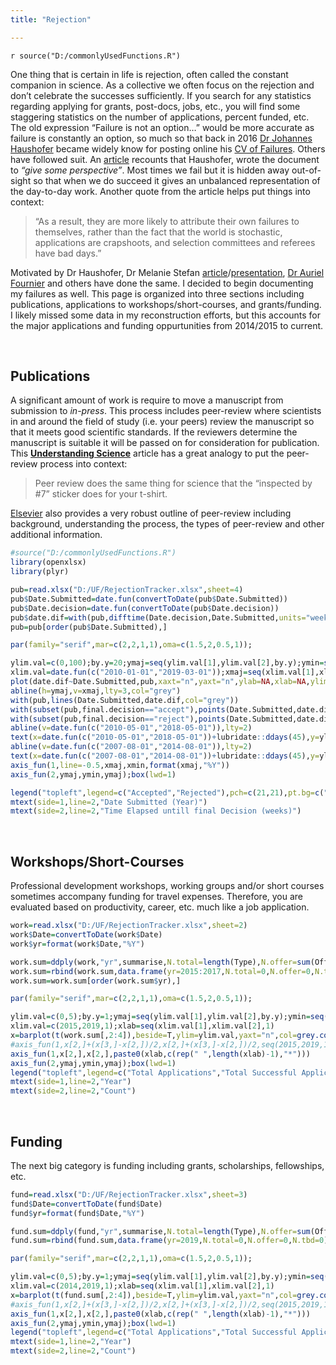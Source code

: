 ```yaml
---
title: "Rejection"

---
```


`r source("D:/commonlyUsedFunctions.R")`

One thing that is certain in life is rejection, often called the constant companion in science. As a collective we often focus on the rejection and don’t celebrate the successes sufficiently. If you search for any statistics regarding applying for grants, post-docs, jobs, etc., you will find some staggering statistics on the number of applications, percent funded, etc. The old expression “Failure is not an option…” would be more accurate as failure is constantly an option, so much so that back in 2016 [Dr Johannes Haushofer](https://www.princeton.edu/~joha/) became widely know for posting online his [CV of Failures](https://www.princeton.edu/~joha/Johannes_Haushofer_CV_of_Failures.pdf). Others have followed suit. An [article](https://www.theguardian.com/education/2016/apr/30/cv-of-failures-princeton-professor-publishes-resume-of-his-career-lows) recounts that Haushofer, wrote the document to *"give some perspective"*. Most times we fail but it is hidden away out-of-sight so that when we do succeed it gives an unbalanced representation of the day-to-day work. Another quote from the article helps put things into context:

>“As a result, they are more likely to attribute their own failures to themselves, rather than the fact that the world is stochastic, applications are crapshoots, and selection committees and referees have bad days.”

Motivated by Dr Haushofer, Dr Melanie Stefan [article](https://www.nature.com/naturejobs/science/articles/10.1038/nj7322-467a)/[presentation](http://melaniestefan.net/Mela_24Nov2017.pdf), [Dr Auriel Fournier](http://aurielfournier.github.io/rejection/) and others have done the same. I decided to begin documenting my failures as well. This page is organized into three sections including publications, applications to workshops/short-courses, and grants/funding. I likely missed some data in my reconstruction efforts, but this accounts for the major applications and funding oppurtunities from 2014/2015 to current.

<br>

## Publications

A significant amount of work is require to move a manuscript from submission to *in-press*. This process includes peer-review where scientists in and around the field of study (i.e. your peers) review the manuscript so that it meets good scientific standards. If the reviewers determine the manuscript is suitable it will be passed on for consideration for publication. This [**Understanding Science**](https://undsci.berkeley.edu/article/howscienceworks_16) article has a great analogy to put the peer-review process into context:

>	Peer review does the same thing for science that the "inspected by #7" sticker does for your t-shirt.

[Elsevier](https://www.elsevier.com/reviewers/what-is-peer-review) also provides a very robust outline of peer-review including background, understanding the process, the types of peer-review and other additional information.

```r
#source("D:/commonlyUsedFunctions.R")
library(openxlsx)
library(plyr)

pub=read.xlsx("D:/UF/RejectionTracker.xlsx",sheet=4)
pub$Date.Submitted=date.fun(convertToDate(pub$Date.Submitted))
pub$Date.decision=date.fun(convertToDate(pub$Date.decision))
pub$date.dif=with(pub,difftime(Date.decision,Date.Submitted,units="weeks"))
pub=pub[order(pub$Date.Submitted),]

```



```r
par(family="serif",mar=c(2,2,1,1),oma=c(1.5,2,0.5,1));

ylim.val=c(0,100);by.y=20;ymaj=seq(ylim.val[1],ylim.val[2],by.y);ymin=seq(ylim.val[1],ylim.val[2],by.y/2)
xlim.val=date.fun(c("2010-01-01","2019-03-01"));xmaj=seq(xlim.val[1],xlim.val[2],"2 years");xmin=seq(xlim.val[1],xlim.val[2],"1 years")
plot(date.dif~Date.Submitted,pub,xaxt="n",yaxt="n",ylab=NA,xlab=NA,ylim=ylim.val,xlim=xlim.val,type="n")
abline(h=ymaj,v=xmaj,lty=3,col="grey")
with(pub,lines(Date.Submitted,date.dif,col="grey"))
with(subset(pub,final.decision=="accept"),points(Date.Submitted,date.dif,pch=21,bg="lightgreen",cex=1.25))
with(subset(pub,final.decision=="reject"),points(Date.Submitted,date.dif,pch=21,bg="indianred2",cex=1.25))
abline(v=date.fun(c("2010-05-01","2018-05-01")),lty=2)
text(x=date.fun(c("2010-05-01","2018-05-01"))+lubridate::ddays(45),y=ylim.val[1]+2,labels=c("MSc\nAwarded","PhD\nAwarded"),cex=0.5,adj=0,font=3)
abline(v=date.fun(c("2007-08-01","2014-08-01")),lty=2)
text(x=date.fun(c("2007-08-01","2014-08-01"))+lubridate::ddays(45),y=ylim.val[2],labels=c("MSc started","PhD started"),cex=0.5,adj=0,font=3)
axis_fun(1,line=-0.5,xmaj,xmin,format(xmaj,"%Y"))
axis_fun(2,ymaj,ymin,ymaj);box(lwd=1)

legend("topleft",legend=c("Accepted","Rejected"),pch=c(21,21),pt.bg=c("lightgreen","indianred2"),pt.cex=1.5,ncol=2,cex=1,bty="n",y.intersp=1,x.intersp=0.75,xpd=NA,xjust=0.5)
mtext(side=1,line=2,"Date Submitted (Year)")
mtext(side=2,line=2,"Time Elapsed untill final Decision (weeks)")
```

<!--
## Jobs 

I have been lucky in the past ~ `r round(as.numeric(difftime(date.fun(Sys.Date()),date.fun("2011-08-01"),units="days"))/365,0)` years to have held a very good position that has afforded me the chance to pursue multiple career development opportunities including my Professional Wetland Scientist (PWS) and doctorate. Despite these benefits and the freedom of my current position occasionally I search the job-boards and apply to positions that seem to fit my career trajectory. THIS IS PERFECTLY HEALTHY. However, some employers see this as bad form because they don’t want people looking to exit, using this job as a stepping stone, not being 100% engaged, etc. I see it as opportunities to advance my career, stay fresh with interviewing skills (not just for jobs) and potentially grow my network.

```r

jobs=read.xlsx("D:/UF/RejectionTracker.xlsx",sheet=1)
jobs$Date=convertToDate(jobs$Date)
jobs$yr=format(jobs$Date,"%Y")

jobs.sum=ddply(jobs,"yr",summarise,N.total=length(Type),N.Inter=sum(Interviewed=="Y",na.rm=T),N.offer=sum(Offer=="Y",na.rm=T),N.dec=sum(Declined=="Y",na.rm=T))


```


```r
par(family="serif",mar=c(2,2,1,1),oma=c(1.5,2,0.5,1));

ylim.val=c(0,10);by.y=2;ymaj=seq(ylim.val[1],ylim.val[2],by.y);ymin=seq(ylim.val[1],ylim.val[2],by.y/2)
xlim.val=c(2015,2019,1);xlab=seq(xlim.val[1],xlim.val[2],1)
x=barplot(t(jobs.sum[,2:4]),beside=T,ylim=ylim.val,yaxt="n",col=grey.colors(3))
#axis_fun(1,x[2,]+(x[3,]-x[2,])/2,x[2,]+(x[3,]-x[2,])/2,seq(2015,2019,1))
axis_fun(1,x[2,],x[2,],paste0(xlab,c(rep(" ",length(xlab)-1),"*")))
axis_fun(2,ymaj,ymin,ymaj);box(lwd=1)
legend("topleft",legend=c("Total Applications","Total Interviews","Total Offers"),pch=22,pt.bg=grey.colors(3),pt.cex=1.5,ncol=1,cex=1,bty="n",y.intersp=1,x.intersp=0.75,xpd=NA,xjust=0.5)
mtext(side=1,line=2,"Year")
mtext(side=2,line=2,"Count")
```
-->

<br>

## Workshops/Short-Courses

Professional development workshops, working groups and/or short courses sometimes accompany funding for travel expenses. Therefore, you are evaluated based on productivity, career, etc. much like a job application.

```r
work=read.xlsx("D:/UF/RejectionTracker.xlsx",sheet=2)
work$Date=convertToDate(work$Date)
work$yr=format(work$Date,"%Y")

work.sum=ddply(work,"yr",summarise,N.total=length(Type),N.offer=sum(Offer=="Y",na.rm=T),N.tbd=sum(is.na(Offer)))
work.sum=rbind(work.sum,data.frame(yr=2015:2017,N.total=0,N.offer=0,N.tbd=0))
work.sum=work.sum[order(work.sum$yr),]
```

```r
par(family="serif",mar=c(2,2,1,1),oma=c(1.5,2,0.5,1));

ylim.val=c(0,5);by.y=1;ymaj=seq(ylim.val[1],ylim.val[2],by.y);ymin=seq(ylim.val[1],ylim.val[2],by.y/2)
xlim.val=c(2015,2019,1);xlab=seq(xlim.val[1],xlim.val[2],1)
x=barplot(t(work.sum[,2:4]),beside=T,ylim=ylim.val,yaxt="n",col=grey.colors(3),xaxt="n")
#axis_fun(1,x[2,]+(x[3,]-x[2,])/2,x[2,]+(x[3,]-x[2,])/2,seq(2015,2019,1))
axis_fun(1,x[2,],x[2,],paste0(xlab,c(rep(" ",length(xlab)-1),"*")))
axis_fun(2,ymaj,ymin,ymaj);box(lwd=1)
legend("topleft",legend=c("Total Applications","Total Successful Applications","Total to-be-determined"),pch=22,pt.bg=grey.colors(3),pt.cex=1.5,ncol=1,cex=1,bty="n",y.intersp=1,x.intersp=0.75,xpd=NA,xjust=0.5)
mtext(side=1,line=2,"Year")
mtext(side=2,line=2,"Count")
```

<br>

## Funding

The next big category is funding including grants, scholarships, fellowships, etc.  

```r
fund=read.xlsx("D:/UF/RejectionTracker.xlsx",sheet=3)
fund$Date=convertToDate(fund$Date)
fund$yr=format(fund$Date,"%Y")

fund.sum=ddply(fund,"yr",summarise,N.total=length(Type),N.offer=sum(Offer=="Y",na.rm=T),N.tbd=sum(is.na(Offer)))
fund.sum=rbind(fund.sum,data.frame(yr=2019,N.total=0,N.offer=0,N.tbd=0))
```

```r
par(family="serif",mar=c(2,2,1,1),oma=c(1.5,2,0.5,1));

ylim.val=c(0,5);by.y=1;ymaj=seq(ylim.val[1],ylim.val[2],by.y);ymin=seq(ylim.val[1],ylim.val[2],by.y/2)
xlim.val=c(2014,2019,1);xlab=seq(xlim.val[1],xlim.val[2],1)
x=barplot(t(fund.sum[,2:4]),beside=T,ylim=ylim.val,yaxt="n",col=grey.colors(3),xaxt="n")
#axis_fun(1,x[2,]+(x[3,]-x[2,])/2,x[2,]+(x[3,]-x[2,])/2,seq(2015,2019,1))
axis_fun(1,x[2,],x[2,],paste0(xlab,c(rep(" ",length(xlab)-1),"*")))
axis_fun(2,ymaj,ymin,ymaj);box(lwd=1)
legend("topleft",legend=c("Total Applications","Total Successful Applications","Total to-be-determined"),pch=22,pt.bg=grey.colors(3),pt.cex=1.5,ncol=1,cex=1,bty="n",y.intersp=1,x.intersp=0.75,xpd=NA,xjust=0.5)
mtext(side=1,line=2,"Year")
mtext(side=2,line=2,"Count")
```
